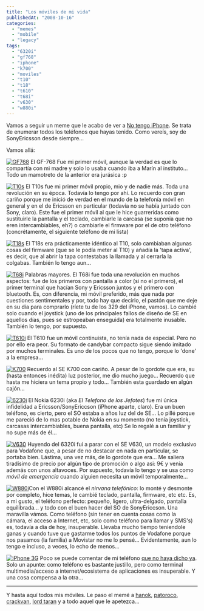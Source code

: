 ```yaml
---
title: "Los móviles de mi vida"
publishedAt: "2008-10-16"
categories: 
  - "memes"
  - "mobile"
  - "legacy"
tags: 
  - "6320i"
  - "gf768"
  - "iphone"
  - "k700"
  - "moviles"
  - "t10"
  - "t18"
  - "t610"
  - "t68i"
  - "v630"
  - "w880i"
---
```


Vamos a seguir un meme que le acabo de ver a [No tengo iPhone](http://notengoiphone.wordpress.com/). Se trata de enumerar todos los teléfonos que hayas tenido. Como vereís, soy de SonyEricsson desde siempre...

Vamos allá:

[![GF768](http://img.gsmarena.com/vv/bigpic/ergf768b.gif)](http://www.gsmarena.com/ericsson_gf_768-107.php) El GF-768 Fue mi primer móvil, aunque la verdad es que lo compartía con mi madre y solo lo usaba cuando iba a Marín al instituto... Todo un mamotreto de la anterior era jurásica :p

[![T10s](http://img.gsmarena.com/vv/bigpic/ert10sb.gif)](http://www.gsmarena.com/ericsson_t10s-115.php) El T10s fue mi primer móvil propio, mio y de nadie más. Toda una revolución en su época. Todavía lo tengo por ahí. Lo recuerdo con gran cariño porque me inició de verdad en el mundo de la telefonía móvil en general y en el de Ericsson en particular (todavía no se había juntado con Sony, claro). Este fue el primer móvil al que le hice guarreridas como sustituirle la pantalla y el teclado, cambiarle la carcasa (se suponia que no eren intercambiables, eh?) o cambiarle el firmware por el de otro teléfono (concrétamente, el siguiente teléfono de mi lista)

[![T18s](http://img.gsmarena.com/vv/bigpic/ert18sb.gif)](http://www.gsmarena.com/ericsson_t18s-116.php) El T18s era prácticamente idéntico al T10, solo cambiaban algunas cosas del firmware (que se le podía meter al T10) y añadía la 'tapa activa', es decir, que al abrir la tapa contestabas la llamada y al cerrarla la colgabas. También lo tengo aun...

[![T68i](http://img.gsmarena.com/vv/bigpic/snt68i.gif)](http://www.gsmarena.com/sony_ericsson_t68i-325.php) Palabras mayores. El T68i fue toda una revolución en muchos aspectos: fue de los primeros con pantalla a color (si no el primero), el primer terminal que hacían Sony y Ericsson juntos y el primero con bluetooth. Es, con diferencia, mi móvil preferido, más que nada por cuestiones sentimentales y por, todo hay que decirlo, el pastón que me deje en su día para comprarlo (ríete tu de los 329 del iPhone, vamos). Lo cambié solo cuando el joystick (uno de los principales fallos de diseño de SE en aquellos días, pues se estropeaban enseguida) era totalmente inusable. También lo tengo, por supuesto.

[![T610i](http://img.gsmarena.com/vv/bigpic/snt610.gif)](http://www.gsmarena.com/sony_ericsson_t610-405.php) El T610 fue un móvil continuista, no tenía nada de especial. Pero no por ello era peor. Su formato de candybar compacto sigue siendo imitado por muchos terminales. Es uno de los pocos que no tengo, porque lo 'done' a la empresa...

[![K700](http://img.gsmarena.com/vv/bigpic/snk700.gif)](http://www.gsmarena.com/sony_ericsson_k700-692.php) Recuerdo al SE K700 con cariño. A pesar de lo gordote que era, su (hasta entonces inédita) luz posterior, me dio mucho juego... Recuerdo que hasta me hiciera un tema propio y todo... También esta guardado en algún cajón...

[![6230i](http://img.gsmarena.com/vv/bigpic/nokia-6230i.gif)](http://www.gsmarena.com/nokia_6230i-1087.php) El Nokia 6230i (aka _El Telefono de los Jefotes_) fue mi única infidelidad a Ericsson/SonyEriccson (iPhone aparte, claro). Era un buen teléfono, es cierto, pero el SO estaba a años luz del de SE... Lo pillé porque me pareció de lo mas potable de Nokia en su momento (no tenia joystick, carcasas intercambiables, buena pantalla, etc) Se lo regalé a un familiar y no supe más de él...

[![V630](http://img.gsmarena.com/vv/bigpic/sonyericsson-v630.gif)](http://www.gsmarena.com/sony_ericsson_v630-1569.php) Huyendo del 6320i fui a parar con el SE V630, un modelo exclusivo para Vodafone que, a pesar de no destacar en nada en particular, se portaba bien. Lástima, una vez más, de lo gordote que era... Me saliera tiradísimo de precio por algún tipo de promoción o algo asi: 9€ y venía además con unos altavoces. Por supuesto, todavía lo tengo y se usa como _móvil de emergencia_ cuando alguien necesita un móvil temporalmente...

[![W880i](http://img.gsmarena.com/vv/bigpic/sonyericsson-w880.gif)](http://www.gsmarena.com/sony_ericsson_w880-1838.php)Con el W880i alcancé el _nirvana telefónico_: lo monté y desmonte por completo, hice temas, le cambié teclado, pantalla, firmware, etc etc. Es, a mi gusto, el teléfono perfecto: pequeño, ligero, ultra-delgado, pantalla equilibrada... y todo con el buen hacer del SO de SonyEriccson. Una maravilla vámos. Como teléfono (sin tener en cuenta cosas como la cámara, el acceso a Internet, etc, solo como teléfono para llamar y SMS's) es, todavía a día de hoy, insuperable. Llevaba mucho tiempo teniendole ganas y cuando tuve que gastarme todos los puntos de Vodafone porque nos pasamos (la familia) a Movistar no me lo pensé... Evidentemente, aun lo tengo e incluso, a veces, lo echo de menos...

[![iPhone 3G](http://img.gsmarena.com/vv/bigpic/apple-iphone3g.jpg)](http://www.gsmarena.com/apple_iphone_3g-2424.php) Poco se puede comentar de mi teléfono [que no haya dicho ya](http://rick.jinlabs.com/2008/09/30/el-movil-perfecto-no-existe-todavia/). Solo un apunte: como teléfono es bastante justillo, pero como terminal multimedia/acceso a internet/ecosistema de aplicaciones es insuperable. Y una cosa compensa a la otra...

* * *

Y hasta aquí todos mis móviles. Le paso el memé a [hanok](http://www.hnkweb.com/), [patoroco](http://blog.patoroco.net/), [crackvan](http://blog.crackvan.net/), [lord taran](http://lasnoyas.wordpress.com/) y a todo aquel que le apetezca...
